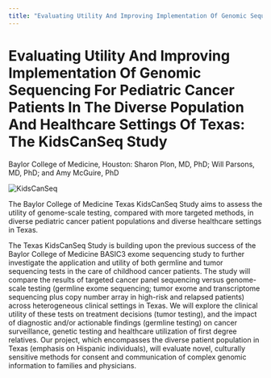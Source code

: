 ```yaml
---
title: "Evaluating Utility And Improving Implementation Of Genomic Sequencing For Pediatric Cancer Patients In The Diverse Population And Healthcare Settings Of Texas: The KidsCanSeq Study"
---
```



<BreadcrumbsProjects />

# Evaluating Utility And Improving Implementation Of Genomic Sequencing For Pediatric Cancer Patients In The Diverse Population And Healthcare Settings Of Texas: The KidsCanSeq Study

<Subheader>
  Baylor College of Medicine, Houston: Sharon Plon, MD, PhD; Will Parsons, MD,
  PhD; and Amy McGuire, PhD
</Subheader>

<Image
  alt="KidsCanSeq"
  src="/consortia/cser/projects/images/bcm.png"
  width={128}
/>

The Baylor College of Medicine Texas KidsCanSeq Study aims to assess the utility of genome-scale testing, compared with more targeted methods, in diverse pediatric cancer patient populations and diverse healthcare settings in Texas.

The Texas KidsCanSeq Study is building upon the previous success of the Baylor College of Medicine BASIC3 exome sequencing study to further investigate the application and utility of both germline and tumor sequencing tests in the care of childhood cancer patients. The study will compare the results of targeted cancer panel sequencing versus genome-scale testing (germline exome sequencing; tumor exome and transcriptome sequencing plus copy number array in high-risk and relapsed patients) across heterogeneous clinical settings in Texas. We will explore the clinical utility of these tests on treatment decisions (tumor testing), and the impact of diagnostic and/or actionable findings (germline testing) on cancer surveillance, genetic testing and healthcare utilization of first degree relatives. Our project, which encompasses the diverse patient population in Texas (emphasis on Hispanic individuals), will evaluate novel, culturally sensitive methods for consent and communication of complex genomic information to families and physicians.
